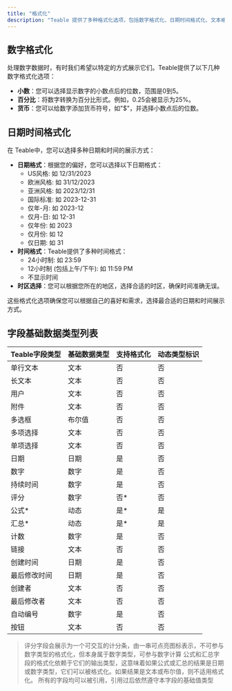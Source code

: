 ```yaml
---
title: "格式化"
description: "Teable 提供了多种格式化选项，包括数字格式化、日期时间格式化、文本格式化等，以确保数据在不同场景下都能以最合适的方式展示。"
---
```


## 数字格式化

处理数字数据时，有时我们希望以特定的方式展示它们。Teable提供了以下几种数字格式化选项：

* **小数**：您可以选择显示数字的小数点后的位数，范围是0到5。
* **百分比**：将数字转换为百分比形式。例如，0.25会被显示为25%。
* **货币**：您可以给数字添加货币符号，如"$"，并选择小数点后的位数。

## 日期时间格式化

在 Teable中，您可以选择多种日期和时间的展示方式：

* **日期格式**：根据您的偏好，您可以选择以下日期格式：
  * US风格: 如 12/31/2023
  * 欧洲风格: 如 31/12/2023
  * 亚洲风格: 如 2023/12/31
  * 国际标准: 如 2023-12-31
  * 仅年-月: 如 2023-12
  * 仅月-日: 如 12-31
  * 仅年份: 如 2023
  * 仅月份: 如 12
  * 仅日期: 如 31
* **时间格式**：Teable提供了多种时间格式：
  * 24小时制: 如 23:59
  * 12小时制 (包括上午/下午): 如 11:59 PM
  * 不显示时间
* **时区选择**：您可以根据您所在的地区，选择合适的时区，确保时间准确无误。

这些格式化选项确保您可以根据自己的喜好和需求，选择最合适的日期和时间展示方式。

## 字段基础数据类型列表
| Teable字段类型 | 基础数据类型 | 支持格式化 | 动态类型标识 |
| ---------- | ------ | ----- | ------ |
| 单行文本       | 文本     | 否     | 否      |
| 长文本        | 文本     | 否     | 否      |
| 用户         | 文本     | 否     | 否      |
| 附件         | 文本     | 否     | 否      |
| 多选框        | 布尔值    | 否     | 否      |
| 多项选择       | 文本     | 否     | 否      |
| 单项选择       | 文本     | 否     | 否      |
| 日期         | 日期     | 是     | 否      |
| 数字         | 数字     | 是     | 否      |
| 持续时间       | 数字     | 是     | 否      |
| 评分         | 数字     | 否\*   | 否      |
| 公式\*       | 动态     | 是\*   | 是      |
| 汇总\*       | 动态     | 是\*   | 是      |
| 计数         | 数字     | 是     | 否      |
| 链接         | 文本     | 否     | 否      |
| 创建时间       | 日期     | 是     | 否      |
| 最后修改时间     | 日期     | 是     | 否      |
| 创建者        | 文本     | 否     | 否      |
| 最后修改者      | 文本     | 否     | 否      |
| 自动编号       | 数字     | 是     | 否      |
| 按钮         | 文本     | 否     | 否      |

> 评分字段会展示为一个可交互的计分条，由一串可点亮图标表示，不可参与数字类型的格式化，但本身属于数字类型，可参与数字计算
> 公式和汇总字段的格式化依赖于它们的输出类型，这意味着如果公式或汇总的结果是日期或数字类型，它们可以被格式化。如果结果是文本或布尔值，则不适用格式化。
> 所有的字段均可以被引用，引用过后依然遵守本字段的基础值类型
